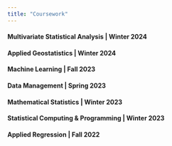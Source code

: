 ```yaml
---
title: "Coursework"
---
```


#### Multivariate Statistical Analysis \| Winter 2024

#### Applied Geostatistics \| Winter 2024

#### Machine Learning \| Fall 2023

#### Data Management \| Spring 2023

#### Mathematical Statistics \| Winter 2023

#### Statistical Computing & Programming \| Winter 2023

#### Applied Regression \| Fall 2022